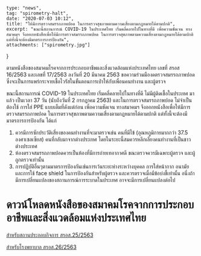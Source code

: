 	type: "news",
	tag: "spirometry-halt",
	date: "2020-07-03 10:12",
    title: "ให้มีการตรวจสมรรถภาพปอด ในการตรวจสุขภาพตามความเสี่ยงตามกฎหมายได้ตามปกติ",
	excerpt: "ขณะนี้สถานการณ์ COVID-19 ในประเทศไทย เริ่มคลี่คลายไปในทางที่ดี เพี่อความชัดเจน ทางสมาคมฯ จึงออกหนังสือเพื่อให้มีการตรวจสมรรถภาพปอด ในการตรวจสุขภาพตามความเสี่ยงตามกฎหมายได้ตามปกติ แต่ทั้งนี้จะต้องมีมาตรการการป้องกัน",
	attachments: ["spirometry.jpg"]
}

ตามหนังสือของสมาคมโรคจากการประกอบอาชีพและสิ่งแวดล้อมแห่งประเทศไทย เลขที่ สรอส 16/2563 และเลขที่ 17/2563 ลงวันที่ 20 มีนาคม 2563 ขอความร่วมมืองดตรวจสมรรถภาพปอด ซึ่งจะเป็นการแพร่กระจายเชื้อไวรัสในขั้นตอนการเป่าให้กับเพื่อนคนทำงาน และผู้ตรวจ 

ขณะนี้สถานการณ์ COVID-19 ในประเทศไทย เริ่มคลี่คลายไปในทางที่ดี ไม่มีผู้ติดเชื้อในประเทศ มาแล้ว เป็นเวลา 37 วัน (นับถึงวันที่ 2 กรกฎาคม 2563)  และในการตรวจสมรรถภาพปอด ไม่จำเป็นต้องใช้ การใส่ PPE แบบเต็มที่ดังแต่ก่อน เพี่อความชัดเจน ทางสมาคมฯ จึงออกหนังสือเพื่อให้มีการตรวจสมรรถภาพปอด ในการตรวจสุขภาพตามความเสี่ยงตามกฎหมายได้ตามปกติ แต่ทั้งนี้จะต้องมีมาตรการการป้องกัน ได้แก่ 
1. ควรมีการซักประวัติเสี่ยงของคนทำงานที่จะมาตรวจเช่น คนที่มีไข้ (อุณหภูมิกายมากกว่า 37.5 องศาเซลเซียส) คนที่กลับมาจากต่างประเทศ โดยในระยะนี้สมควรหลีกเลี่ยงคนทำงานที่เป็นชาว ต่างประเทศ
2. ห้องตรวจสมรรถภาพปอดควรเป็นห้องที่มีการถ่ายเทอากาศดี ขณะตรวจควรมีเฉพาะผู้ตรวจ และผู้ถูกตรวจเท่านั้น
3. การปฏิบัติอื่นๆตามมาตรการป้องกันเช่นการเว้นระยะห่างระหว่างบุคคล การใส่หน้ากาก อนามัย และการใช้ face shield ในการป้องกันสำหรับผู้ตรวจ และควรตรวจเมื่อมีข้อบ่งชี้เท่านั้น  อนึ่งถ้ามีการเปลี่ยนแปลงของสถานการณ์การระบาดในประเทศ อาจจะมีการเปลี่ยนแปลงต่อไป

# ดาวน์โหลดหนังสือของสมาคมโรคจากการประกอบอาชีพและสิ่งแวดล้อมแห่งประเทศไทย

[สำหรับสถานประกอบกิจการ สรอส.25/2563](</news/2020/july/spirometry/25-63 หนังสือการตรวจสมรรถภาพปอด.pdf>)

[สำหรับโรงพยาบาล สรอส.26/2563](</news/2020/july/spirometry/26-63 หนังสือการตรวจสมรรถภาพปอด (โรงพยาบาล).pdf>) 

